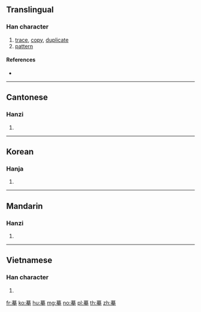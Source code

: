 ==Translingual==

===Han character===
{{Han char|rn=64|rad=手|as=11|sn=15|four=44502|canj=TAKQ|ids=⿱莫手}}

# [[trace]], [[copy]], [[duplicate]]
# [[pattern]]

====References====
* {{Han ref|kx=0452.060|dkj=12645|dj=0802.100|hdz=31927.040|uh=6479|ud=25721|bh=BCB1|bd=48305}}

----

==Cantonese==

===Hanzi===
{{yue-hanzi|jyut=[[mou4]]|y=mou4}}

# {{defn|lang=yue|sort=手11}}

----

==Korean==

===Hanja===
{{ko-hanja|hangeul=[[모]]|eumhun=|rv=mo|mr=mo|y=mo}}

# {{defn|lang=ko|sort=手11}}

----

==Mandarin==

===Hanzi===
{{cmn-hanzi|pin=[[mó]] ([[mo2]]), [[lā]] ([[la1]])|wg=mo<sup>2</sup>, la<sup>1</sup>}}

# {{defn|lang=cmn|sort=手11}}

----

==Vietnamese==

===Han character===
{{vi-readings|rs=手11|hanviet=mò}}

# {{defn|lang=vi|sort=手11}}

[[fr:摹]]
[[ko:摹]]
[[hu:摹]]
[[mg:摹]]
[[no:摹]]
[[pl:摹]]
[[th:摹]]
[[zh:摹]]